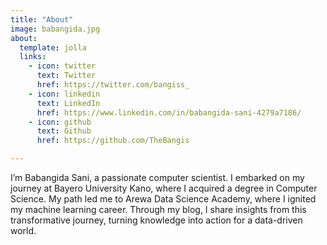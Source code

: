 ```yaml
---
title: "About"
image: babangida.jpg
about:
  template: jolla
  links:
    - icon: twitter
      text: Twitter
      href: https://twitter.com/bangiss_
    - icon: linkedin
      text: LinkedIn
      href: https://www.linkedin.com/in/babangida-sani-4279a7186/
    - icon: github
      text: Github
      href: https://github.com/TheBangis

---
```

I'm Babangida Sani, a passionate computer scientist. I embarked on my journey at Bayero University Kano, where I acquired a degree in Computer Science. My path led me to Arewa Data Science Academy, where I ignited my machine learning career. Through my blog, I share insights from this transformative journey, turning knowledge into action for a data-driven world.

